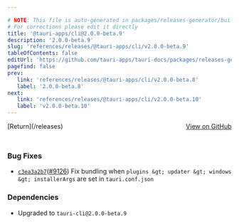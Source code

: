 ```yaml
---

# NOTE: This file is auto-generated in packages/releases-generator/build.ts
# For corrections please edit it directly
title: '@tauri-apps/cli@2.0.0-beta.9'
description: '2.0.0-beta.9'
slug: 'references/releases/@tauri-apps/cli/v2.0.0-beta.9'
tableOfContents: false
editUrl: 'https://github.com/tauri-apps/tauri-docs/packages/releases-generator/build.ts'
pagefind: false
prev:
   link: 'references/releases/@tauri-apps/cli/v2.0.0-beta.8'
   label: '2.0.0-beta.8'
next:
   link: 'references/releases/@tauri-apps/cli/v2.0.0-beta.10'
   label: 'v2.0.0-beta.10'
---
```


			

<ReleaseSidebar slug="references/releases/@tauri-apps/cli"  packageName="@tauri-apps/cli" />

<div style="margin-bottom:3rem; display: flex; justify-content: space-between; align-items: center"><span>[Return](/releases)</span><span><a href="https://github.com/tauri-apps/tauri/releases/tag/@tauri-apps/cli-v2.0.0-beta.9">View on GitHub</a></span></div>

### Bug Fixes

- [`c3ea3a2b7`](https://www.github.com/tauri-apps/tauri/commit/c3ea3a2b7d2fe3085f05b63dd1feb962beb4b7b3)([#9126](https://www.github.com/tauri-apps/tauri/pull/9126)) Fix bundling when `plugins &gt; updater &gt; windows &gt; installerArgs` are set in `tauri.conf.json`

### Dependencies

- Upgraded to `tauri-cli@2.0.0-beta.9`

